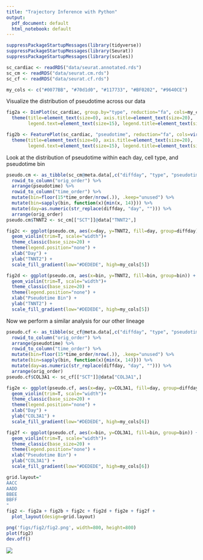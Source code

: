 ```yaml
---
title: "Trajectory Inference with Python"
output:
  pdf_document: default
  html_notebook: default
---
```


```r
suppressPackageStartupMessages(library(tidyverse))
suppressPackageStartupMessages(library(Seurat))
suppressPackageStartupMessages(library(scales))
```

```r
sc_cardiac <- readRDS("data/seurat.annotated.rds")
sc_cm <- readRDS("data/seurat.cm.rds")
sc_cf <- readRDS("data/seurat.cf.rds")
```

```r
my_cols <- c("#0077BB", "#70d1d0", "#117733", "#BF0202", "#9640CE")
```

Visualize the distribution of pseudotime across our data
```r
fig2a <- DimPlot(sc_cardiac, group.by="type", reduction="fa", cols=my_cols) + 
  theme(title=element_text(size=0), axis.title=element_text(size=20), 
        legend.text=element_text(size=15), legend.title=element_text(size=20))

fig2b <- FeaturePlot(sc_cardiac, "pseudotime", reduction="fa", cols=viridis_pal()(100)) + 
  theme(title=element_text(size=0), axis.title=element_text(size=20), 
        legend.text=element_text(size=15), legend.title=element_text(size=20))
```

Look at the distribution of pseudotime within each day, cell type, and pseudotime bin
```r
pseudo.cm <- as_tibble(sc_cm@meta.data[,c("diffday", "type", "pseudotime")], rownames="cell") %>%
  rowid_to_column("orig_order") %>%
  arrange(pseudotime) %>%
  rowid_to_column("time_order") %>% 
  mutate(bin=floor(15*time_order/nrow(.)), .keep="unused") %>%
  mutate(bin=sapply(bin, function(x){min(x, 14)})) %>%
  mutate(day=as.numeric(str_replace(diffday, "day", ""))) %>%
  arrange(orig_order)
pseudo.cm$TNNT2 <- sc_cm[["SCT"]]@data["TNNT2",]
```

```r
fig2c <- ggplot(pseudo.cm, aes(x=day, y=TNNT2, fill=day, group=diffday)) +
  geom_violin(trim=T, scale="width")+
  theme_classic(base_size=20) +
  theme(legend.position="none") +
  xlab("Day") +
  ylab("TNNT2") +
  scale_fill_gradient(low="#DEDEDE", high=my_cols[5])

fig2d <- ggplot(pseudo.cm, aes(x=bin, y=TNNT2, fill=bin, group=bin)) +
  geom_violin(trim=T, scale="width")+
  theme_classic(base_size=20) +
  theme(legend.position="none") +
  xlab("Pseudotime Bin") +
  ylab("TNNT2") +
  scale_fill_gradient(low="#DEDEDE", high=my_cols[5])
```

Now we perform a similar analysis for our other lineage
```r
pseudo.cf <- as_tibble(sc_cf@meta.data[,c("diffday", "type", "pseudotime")], rownames="cell") %>%
  rowid_to_column("orig_order") %>%
  arrange(pseudotime) %>%
  rowid_to_column("time_order") %>% 
  mutate(bin=floor(15*time_order/nrow(.)), .keep="unused") %>%
  mutate(bin=sapply(bin, function(x){min(x, 14)})) %>%
  mutate(day=as.numeric(str_replace(diffday, "day", ""))) %>%
  arrange(orig_order)
pseudo.cf$COL3A1 <- sc_cf[["SCT"]]@data["COL3A1",]
```


```r
fig2e <- ggplot(pseudo.cf, aes(x=day, y=COL3A1, fill=day, group=diffday)) +
  geom_violin(trim=T, scale="width")+
  theme_classic(base_size=20) +
  theme(legend.position="none") +
  xlab("Day") +
  ylab("COL3A1") +
  scale_fill_gradient(low="#DEDEDE", high=my_cols[6])

fig2f <- ggplot(pseudo.cf, aes(x=bin, y=COL3A1, fill=bin, group=bin)) +
  geom_violin(trim=T, scale="width")+
  theme_classic(base_size=20) +
  theme(legend.position="none") +
  xlab("Pseudotime Bin") +
  ylab("COL3A1") +
  scale_fill_gradient(low="#DEDEDE", high=my_cols[6])
```

```r
grid.layout="
AACC
AADD
BBEE
BBFF
"
fig2 <- fig2a + fig2b + fig2c + fig2d + fig2e + fig2f +
  plot_layout(design=grid.layout)

png('figs/fig2/fig2.png', width=800, height=800)
plot(fig2)
dev.off()
```
![](../figs/fig2/fig2.png)